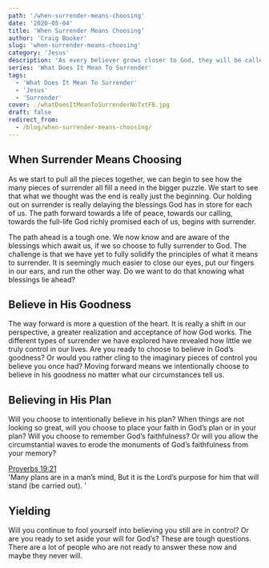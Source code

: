 ```yaml
---
path: '/when-surrender-means-choosing'
date: '2020-05-04'
title: 'When Surrender Means Choosing'
author: 'Craig Booker'
slug: 'when-surrender-means-choosing'
category: 'Jesus'
description: 'As every believer grows closer to God, they will be called to deeper levels of surrender. Here we talk about when surrender means saying.'
series: 'What Does It Mean To Surrender'
tags:
  - 'What Does It Mean To Surrender'
  - 'Jesus'
  - 'Surrender'
cover: ./whatDoesItMeanToSurrenderNoTxtFB.jpg
draft: false
redirect_from:
  - /blog/when-surrender-means-choosing/
---
```


## When Surrender Means Choosing

As we start to pull all the pieces together, we can begin to see how the many pieces of surrender all fill a need in the bigger puzzle. We start to see that what we thought was the end is really just the beginning. Our holding out on surrender is really delaying the blessings God has in store for each of us. The path forward towards a life of peace, towards our calling, towards the full-life God richly promised each of us, begins with surrender.

The path ahead is a tough one. We now know and are aware of the blessings which await us, if we so choose to fully surrender to God. The challenge is that we have yet to fully solidify the principles of what it means to surrender. It is seemingly much easier to close our eyes, put our fingers in our ears, and run the other way. Do we want to do that knowing what blessings lie ahead?

## Believe in His Goodness

The way forward is more a question of the heart. It is really a shift in our perspective, a greater realization and acceptance of how God works. The different types of surrender we have explored have revealed how little we truly control in our lives. Are you ready to choose to believe in God’s goodness? Or would you rather cling to the imaginary pieces of control you believe you once had? Moving forward means we intentionally choose to believe in his goodness no matter what our circumstances tell us.

## Believing in His Plan

Will you choose to intentionally believe in his plan? When things are not looking so great, will you choose to place your faith in God’s plan or in your plan? Will you choose to remember God’s faithfulness? Or will you allow the circumstantial waves to erode the monuments of God’s faithfulness from your memory?

[Proverbs 19:21](https://my.bible.com/bible/1588/PRO.19.21)<br />
'Many plans are in a man’s mind, But it is the Lord’s purpose for him that will stand (be carried out). '

## Yielding

Will you continue to fool yourself into believing you still are in control? Or are you ready to set aside your will for God’s? These are tough questions. There are a lot of people who are not ready to answer these now and maybe they never will.
